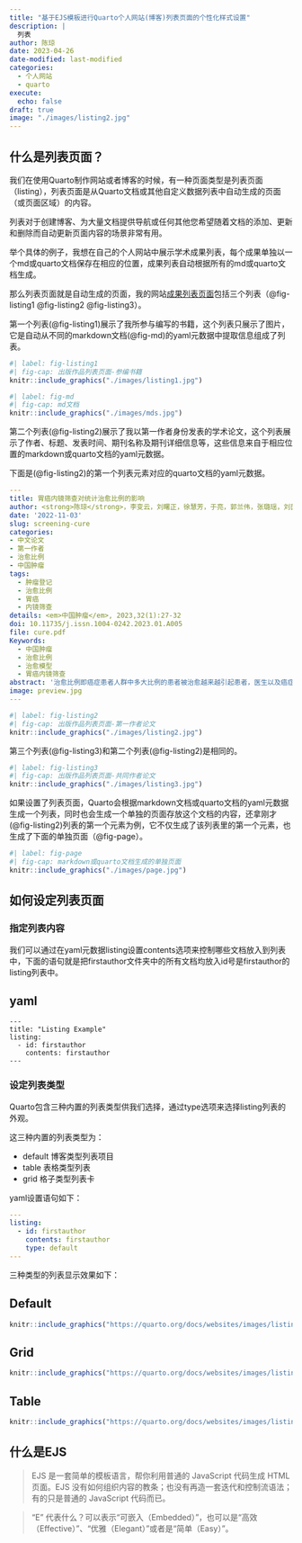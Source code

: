 ```yaml
---
title: "基于EJS模板进行Quarto个人网站(博客)列表页面的个性化样式设置"
description: |
  列表
author: 陈琼
date: 2023-04-26
date-modified: last-modified
categories:
  - 个人网站
  - quarto
execute:
  echo: false
draft: true
image: "./images/listing2.jpg"
---
```


## 什么是列表页面？

我们在使用Quarto制作网站或者博客的时候，有一种页面类型是列表页面（listing），列表页面是从Quarto文档或其他自定义数据列表中自动生成的页面（或页面区域）的内容。

列表对于创建博客、为大量文档提供导航或任何其他您希望随着文档的添加、更新和删除而自动更新页面内容的场景非常有用。

举个具体的例子，我想在自己的个人网站中展示学术成果列表，每个成果单独以一个md或quarto文档保存在相应的位置，成果列表自动根据所有的md或quarto文档生成。

那么列表页面就是自动生成的页面，我的网站[成果列表页面](https://www.chenq.site/publications/)包括三个列表（@fig-listing1 @fig-listing2 @fig-listing3）。

第一个列表(@fig-listing1)展示了我所参与编写的书籍，这个列表只展示了图片，它是自动从不同的markdown文档(@fig-md)的yaml元数据中提取信息组成了列表。

```r
#| label: fig-listing1
#| fig-cap: 出版作品列表页面-参编书籍
knitr::include_graphics("./images/listing1.jpg")
```

```r
#| label: fig-md
#| fig-cap: md文档
knitr::include_graphics("./images/mds.jpg")
```

第二个列表(@fig-listing2)展示了我以第一作者身份发表的学术论文，这个列表展示了作者、标题、发表时间、期刊名称及期刊详细信息等，这些信息来自于相应位置的markdown或quarto文档的yaml元数据。

下面是(@fig-listing2)的第一个列表元素对应的quarto文档的yaml元数据。
```yaml
---
title: 胃癌内镜筛查对统计治愈比例的影响
author: <strong>陈琼</strong>，李变云，刘曙正，徐慧芳，于亮，郭兰伟，张璐瑶，刘茵，王潇杨，孙喜斌，张韶凯
date: '2022-11-03'
slug: screening-cure
categories: 
- 中文论文
- 第一作者
- 治愈比例
- 中国肿瘤
tags:
  - 肿瘤登记
  - 治愈比例
  - 胃癌
  - 内镜筛查
details: <em>中国肿瘤</em>, 2023,32(1):27-32
doi: 10.11735/j.issn.1004-0242.2023.01.A005
file: cure.pdf
Keywords:
  - 中国肿瘤
  - 治愈比例
  - 治愈模型
  - 胃癌内镜筛查
abstract: '治愈比例即癌症患者人群中多大比例的患者被治愈越来越引起患者，医生以及癌症防控策略制定者的注意。本研究探讨了胃癌内镜筛查对治愈比例的影响。'
image: preview.jpg
---
```

```r
#| label: fig-listing2
#| fig-cap: 出版作品列表页面-第一作者论文
knitr::include_graphics("./images/listing2.jpg")
```

第三个列表(@fig-listing3)和第二个列表(@fig-listing2)是相同的。
```r
#| label: fig-listing3
#| fig-cap: 出版作品列表页面-共同作者论文
knitr::include_graphics("./images/listing3.jpg")
```

如果设置了列表页面，Quarto会根据markdown文档或quarto文档的yaml元数据生成一个列表，同时也会生成一个单独的页面存放这个文档的内容，还拿刚才(@fig-listing2)列表的第一个元素为例，它不仅生成了该列表里的第一个元素，也生成了下面的单独页面（@fig-page）。

```r
#| label: fig-page
#| fig-cap: markdown或quarto文档生成的单独页面
knitr::include_graphics("./images/page.jpg")
```


## 如何设定列表页面

### 指定列表内容
我们可以通过在yaml元数据listing设置contents选项来控制哪些文档放入到列表中，下面的语句就是把firstauthor文件夹中的所有文档均放入id号是firstauthor的listing列表中。

:::{.callout-important}
## yaml
```
---
title: "Listing Example"
listing:
  - id: firstauthor
    contents: firstauthor
---
```
:::



### 设定列表类型
Quarto包含三种内置的列表类型供我们选择，通过type选项来选择listing列表的外观。

这三种内置的列表类型为：

- default 博客类型列表项目
- table 表格类型列表
- grid 格子类型列表卡

yaml设置语句如下：
```yaml
---
listing:
  - id: firstauthor
    contents: firstauthor
    type: default
---
```

三种类型的列表显示效果如下：

::: {.panel-tabset}
## Default
```r
knitr::include_graphics("https://quarto.org/docs/websites/images/listing-default.png")
```

## Grid

```r
knitr::include_graphics("https://quarto.org/docs/websites/images/listing-grid.png")
```

## Table

```r
knitr::include_graphics("https://quarto.org/docs/websites/images/listing-table.png")
```
:::

:::{.callout-important}
## 什么是EJS
> EJS 是一套简单的模板语言，帮你利用普通的 JavaScript 代码生成 HTML 页面。EJS 没有如何组织内容的教条；也没有再造一套迭代和控制流语法；有的只是普通的 JavaScript 代码而已。

> “E” 代表什么？可以表示“可嵌入（Embedded）”，也可以是“高效（Effective）”、“优雅（Elegant）”或者是“简单（Easy）”。
:::
